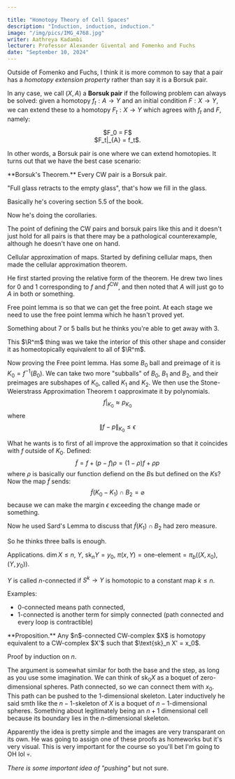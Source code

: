 ```yaml
---

title: "Homotopy Theory of Cell Spaces"
description: "Induction, induction, induction."
image: "/img/pics/IMG_4768.jpg"
writer: Aathreya Kadambi
lecturer: Professor Alexander Givental and Fomenko and Fuchs
date: "September 10, 2024"
---
```


Outside of Fomenko and Fuchs, I think it is more common to say that a pair has a *homotopy extension property* rather than say it is a Borsuk pair.

In any case, we call $(X,A)$ a **Borsuk pair** if the following problem can always be solved: given a homotopy $f_t : A\rightarrow Y$ and an initial condition $F: X \rightarrow Y$, we can extend these to a homotopy $F_t : X \rightarrow Y$ which agrees with $f_t$ and $F$, namely:
<center>$F_0 = F$</center>
<center>$F_t|_{A} = f_t$.</center>

In other words, a Borsuk pair is one where we can extend homotopies. It turns out that we have the best case scenario:

<div class="theorem">
**Borsuk's Theorem.** Every CW pair is a Borsuk pair.
</div>



"Full glass retracts to the empty glass", that's how we fill in the glass.




Basically he's covering section 5.5 of the book.

Now he's doing the corollaries.

The point of defining the CW pairs and borsuk pairs like this and it doesn't just hold for all pairs is that there may be a pathological counterexample, although he doesn't have one on hand.

Cellular approximation of maps. Started by defining cellular maps, then made the cellular approximation theorem.

He first started proving the relative form of the theorem. He drew two lines for 0 and 1 corresponding to $f$ and $f^{\text{CW}}$, and then noted that $A$ will just go to $A$ in both or something.

Free point lemma is so that we can get the free point. At each stage we need to use the free point lemma which he hasn't proved yet.

Something about 7 or 5 balls but he thinks you're able to get away with 3.

This $\R^m$ thing was we take the interior of this other shape and consider it as homeotopically equivalent to all of $\R^m$.

Now proving the Free point lemma. Has some $B_0$ ball and preimage of it is $K_0 = f^{-1}(B_0)$. We can take two more "subballs" of $B_0$, $B_1$ and $B_2$, and their preimages are subshapes of $K_0$, called $K_1$ and $K_2$. We then use the Stone-Weierstrass Approximation Theorem t oapproximate it by polynomials.
$$f|_{K_0} \approx p_{K_0}$$
where 
$$\|f - p\|_{K_0} \le \epsilon$$

What he wants is to first of all improve the approximation so that it coincides with $f$ outside of $K_0$. Defined:
$$\tilde{f} = f + (p-f)\rho = (1-\rho)f + \rho p$$
where $\rho$ is basically our function defiend on the $B$s but defined on the $K$s? Now the map $\tilde{f}$ sends:
$$\tilde{f}(K_0 - K_1) \cap B_2 = \varnothing$$
because we can make the margin $\epsilon$ exceeding the change made or something.

Now he used Sard's Lemma to discuss that $\tilde{f}(K_1) \cap B_2$ had zero measure.

So he thinks three balls is enough.

Applications. $\dim X \le n$, $Y$, $\text{sk}_nY = y_0$, $\pi(x,Y) = \text{one-element} = \pi_b((X,x_0), (Y,y_0))$.

$Y$ is called $n$-connected if $S^k \rightarrow Y$ is homotopic to a constant map $k\le n$. 

Examples:
- 0-connected means path connected,
- 1-connected is another term for simply connected (path connected and every loop is contractible)

<div class="theorem">
**Proposition.** Any $n$-connected CW-complex $X$ is homotopy equivalent to a CW-complex $X'$ such that $\text{sk}_n X' = x_0$.
</div>

Proof by induction on $n$.

The argument is somewhat similar for both the base and the step, as long as you use some imagination. We can think of $\text{sk}_0X$ as a boquet of zero-dimensional spheres. Path connected, so we can connect them with $x_0$. This path can be pushed to the $1$-dimensional skeleton. Later inductively he said smth like the $n-1$-skeleton of $X$ is a boquet of $n-1$-dimensional spheres. Something about legitimately being an $n+1$ dimensional cell because its boundary lies in the $n$-dimensional skeleton.

Apparently the idea is pretty simple and the images are very transparant on its own. He was going to assign one of these proofs as homeworks but it's very visual. This is very important for the course so you'll bet I'm going to OH lol 💀. 

*There is some important idea of "pushing"* but not sure.
